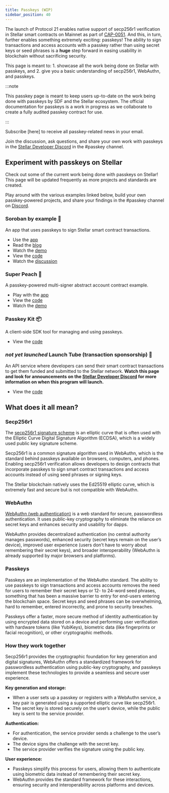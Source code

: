 ```yaml
---
title: Passkeys (WIP)
sidebar_position: 40
---
```


The launch of Protocol 21 enables native support of secp256r1 verification in Stellar smart contracts on Mainnet as part of [CAP-0051](https://github.com/stellar/stellar-protocol/blob/master/core/cap-0051.md). And this, in turn, further enables something extremely exciting: passkeys! The ability to sign transactions and access accounts with a passkey rather than using secret keys or seed phrases is a **huge** step forward in easing usability in blockchain without sacrificing security.

This page is meant to: 1. showcase all the work being done on Stellar with passkeys, and 2. give you a basic understanding of secp256r1, WebAuthn, and passkeys.

:::note

This passkey page is meant to keep users up-to-date on the work being done with passkeys by SDF and the Stellar ecosystem. The official documentation for passkeys is a work in progress as we collaborate to create a fully audited passkey contract for use.

:::

Subscribe [here] to receive all passkey-related news in your email.

Join the discussion, ask questions, and share your own work with passkeys in the [Stellar Developer Discord](https://discord.gg/stellardev) in the #passkey channel.

## Experiment with passkeys on Stellar

Check out some of the current work being done with passkeys on Stellar! This page will be updated frequently as more projects and standards are created.

Play around with the various examples linked below, build your own passkey-powered projects, and share your findings in the #passkey channel on [Discord](https://discord.gg/stellardev).

### Soroban by example 🐔

An app that uses passkeys to sign Stellar smart contract transactions.

- Use the [app](https://passkey.sorobanbyexample.org/)
- Read the [blog](https://kalepail.com/blockchain/the-passkey-powered-future-of-web3)
- Watch the [demo](https://www.youtube.com/watch?v=y38_O4oIvbY)
- View the [code](https://github.com/kalepail/soroban-passkey)
- Watch the [discussion](https://developers.stellar.org/meetings/2024/05/09)

### Super Peach 🍑

A passkey-powered multi-signer abstract account contract example.

- Play with the [app](https://superpeach.pages.dev/)
- View the [code](https://github.com/kalepail/superpeach)
- Watch the [demo](https://www.youtube.com/watch?v=0Agiwso2OMc&t=10s)

### Passkey Kit 📦

A client-side SDK tool for managing and using passkeys.

- View the [code](https://github.com/kalepail/passkey-kit)

### **_not yet launched_** Launch Tube (transaction sponsorship) 🧪

An API service where developers can send their smart contract transactions to get them funded and submitted to the Stellar network. **Watch this page and look for announcements on the [Stellar Developer Discord](https://discord.gg/stellardev) for more information on when this program will launch.**

- View the [code](https://github.com/kalepail/launchtube)

## What does it all mean?

### Secp256r1

The [secp256r1 signature scheme](https://wiki.hyperledger.org/display/BESU/SECP256R1+Support) is an elliptic curve that is often used with the Elliptic Curve Digital Signature Algorithm (ECDSA), which is a widely used public key signature scheme.

Secp256r1 is a common signature algorithm used in WebAuthn, which is the standard behind passkeys available on browsers, computers, and phones. Enabling secp256r1 verification allows developers to design contracts that incorporate passkeys to sign smart contract transactions and access accounts instead of using seed phrases or signing keys.

The Stellar blockchain natively uses the Ed25519 elliptic curve, which is extremely fast and secure but is not compatible with WebAuthn.

### WebAuthn

[WebAuthn (web authentication)](https://www.okta.com/blog/2019/03/what-is-webauthn/) is a web standard for secure, passwordless authentication. It uses public-key cryptography to eliminate the reliance on secret keys and enhances security and usability for dapps.

WebAuthn provides decentralized authentication (no central authority manages passwords), enhanced security (secret keys remain on the user’s device), improved user experience (users don’t have to worry about remembering their secret keys), and broader interoperability (WebAuthn is already supported by major browsers and platforms).

### Passkeys

Passkeys are an implementation of the WebAuthn standard. The ability to use passkeys to sign transactions and access accounts removes the need for users to remember their secret keys or 12- to 24-word seed phrases, something that has been a massive barrier to entry for end-users entering the blockchain space. Secret keys and seed phrases can be overwhelming, hard to remember, entered incorrectly, and prone to security breaches.

Passkeys offer a faster, more secure method of identity authentication by using encrypted data stored on a device and performing user verification with hardware tokens (like YubiKeys), biometric data (like fingerprints or facial recognition), or other cryptographic methods.

### How they work together

Secp256r1 provides the cryptographic foundation for key generation and digital signatures, WebAuthn offers a standardized framework for passwordless authentication using public-key cryptography, and passkeys implement these technologies to provide a seamless and secure user experience.

**Key generation and storage:**

- When a user sets up a passkey or registers with a WebAuthn service, a key pair is generated using a supported elliptic curve like secp256r1.
- The secret key is stored securely on the user’s device, while the public key is sent to the service provider.

**Authentication:**

- For authentication, the service provider sends a challenge to the user’s device.
- The device signs the challenge with the secret key.
- The service provider verifies the signature using the public key.

**User experience:**

- Passkeys simplify this process for users, allowing them to authenticate using biometric data instead of remembering their secret key.
- WebAuthn provides the standard framework for these interactions, ensuring security and interoperability across platforms and devices.
